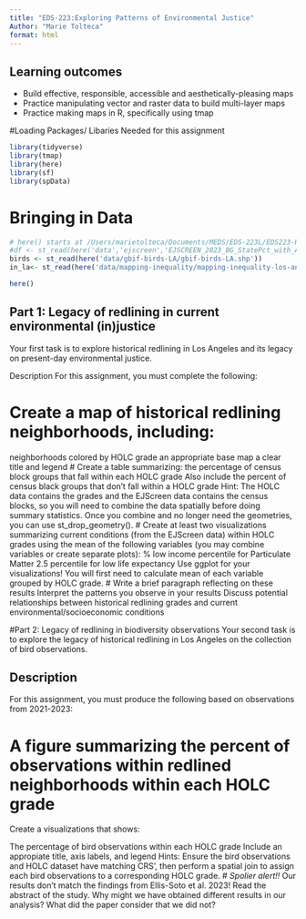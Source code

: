 ```yaml
---
title: "EDS-223:Exploring Patterns of Environmental Justice"
Author: "Marie Tolteca"
format: html
---
```

## Learning outcomes
- Build effective, responsible, accessible and aesthetically-pleasing maps
- Practice manipulating vector and raster data to build multi-layer maps
- Practice making maps in R, specifically using tmap

#Loading Packages/ Libaries Needed for this assignment
```r
library(tidyverse)
library(tmap)
library(here)
library(sf)
library(spData)
```
# Bringing in Data
```r
# here() starts at /Users/marietolteca/Documents/MEDS/EDS-223L/EDS223-HW
#df <- st_read(here('data','ejscreen','EJSCREEN_2023_BG_StatePct_with_AS_CNMI_GU_VI.gdb'))
birds <- st_read(here('data/gbif-birds-LA/gbif-birds-LA.shp'))
in_la<- st_read(here('data/mapping-inequality/mapping-inequality-los-angeles.json'))

here()
```


## Part 1: Legacy of redlining in current environmental (in)justice
Your first task is to explore historical redlining in Los Angeles and its legacy on present-day environmental justice.

Description
For this assignment, you must complete the following:

#  Create a map of historical redlining neighborhoods, including:
neighborhoods colored by HOLC grade
an appropriate base map
a clear title and legend
# Create a table summarizing:
the percentage of census block groups that fall within each HOLC grade
Also include the percent of census black groups that don’t fall within a HOLC grade
Hint: The HOLC data contains the grades and the EJScreen data contains the census blocks, so you will need to combine the data spatially before doing summary statistics. Once you combine and no longer need the geometries, you can use st_drop_geometry().
# Create at least two visualizations summarizing current conditions (from the EJScreen data) within HOLC grades using the mean of the following variables (you may combine variables or create separate plots):
% low income
percentile for Particulate Matter 2.5
percentile for low life expectancy
Use ggplot for your visualizations! You will first need to calculate mean of each variable grouped by HOLC grade.
# Write a brief paragraph reflecting on these results
Interpret the patterns you observe in your results
Discuss potential relationships between historical redlining grades and current environmental/socioeconomic conditions


#Part 2: Legacy of redlining in biodiversity observations
Your second task is to explore the legacy of historical redlining in Los Angeles on the collection of bird observations.

## Description
For this assignment, you must produce the following based on observations from 2021-2023:

# A figure summarizing the percent of observations within redlined neighborhoods within each HOLC grade

Create a visualizations that shows:

The percentage of bird observations within each HOLC grade
Include an appropiate title, axis labels, and legend
Hints: Ensure the bird observations and HOLC dataset have matching CRS’, then perform a spatial join to assign each bird observations to a corresponding HOLC grade.
# *Spolier alert!!* Our results don’t match the findings from Ellis-Soto et al. 2023! Read the abstract of the study. Why might we have obtained different results in our analysis? What did the paper consider that we did not?
